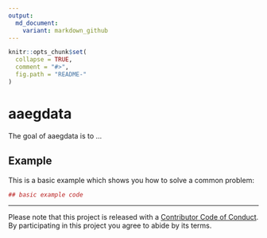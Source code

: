 ```yaml
---
output:
  md_document:
    variant: markdown_github
---
```


<!-- README.md is generated from README.Rmd. Please edit that file -->

```r
knitr::opts_chunk$set(
  collapse = TRUE,
  comment = "#>",
  fig.path = "README-"
)
```

# aaegdata

The goal of aaegdata is to ...

## Example

This is a basic example which shows you how to solve a common problem:

```r
## basic example code
```

----
Please note that this project is released with a [Contributor Code of Conduct](CONDUCT.md). By participating in this project you agree to abide by its terms.
